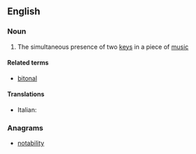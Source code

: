 ==English==

===Noun===
{{en-noun|-}}

# {{music}} The simultaneous presence of two [[key]]s in a piece of [[music]]

====Related terms====
* [[bitonal]]

====Translations====
{{trans-top|bitonality}}
* Italian: {{t-|it|bitonalità|f}}
{{trans-mid}}
{{trans-bottom}}

===Anagrams===
* [[notability#English|notability]]